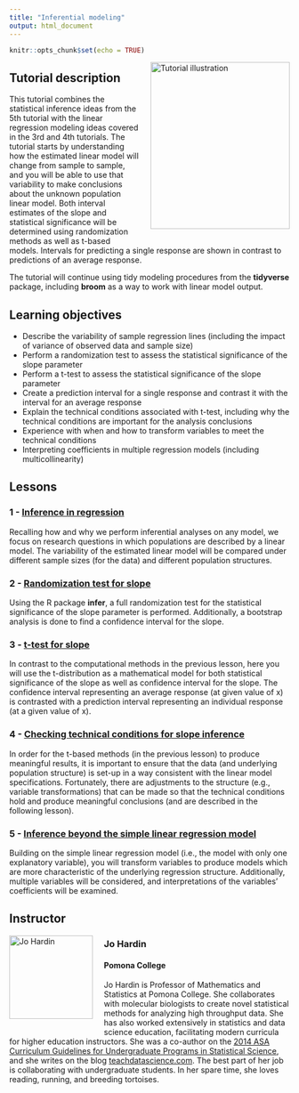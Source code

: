 ```yaml
---
title: "Inferential modeling"
output: html_document
---
```


```r
knitr::opts_chunk$set(echo = TRUE)
```

<img style="float: right; margin: 0px 0px 20px 20px" src="../logo/openintro-hex.png" alt="Tutorial illustration" width="250" height="300">

## Tutorial description

This tutorial combines the statistical inference ideas from the 5th tutorial with the linear regression modeling ideas covered in the 3rd and 4th tutorials.  The tutorial starts by understanding how the estimated linear model will change from sample to sample, and you will be able to use that variability to make conclusions about the unknown population linear model.  Both interval estimates of the slope and statistical significance will be determined using randomization methods as well as t-based models.  Intervals for predicting a single response are shown in contrast to predictions of an average response.  

The tutorial will continue using tidy modeling procedures from the **tidyverse** package, including **broom** as a way to work with linear model output.

## Learning objectives

* Describe the variability of sample regression lines (including the impact of variance of observed data and sample size)
* Perform a randomization test to assess the statistical significance of the slope parameter
* Perform a t-test to assess the statistical significance of the slope parameter
* Create a prediction interval for a single response and contrast it with the interval for an average response
* Explain the technical conditions associated with t-test, including why the technical conditions are important for the analysis conclusions
* Experience with when and how to transform variables to meet the technical conditions
* Interpreting coefficients in multiple regression models (including multicollinearity)


## Lessons

### 1 - [Inference in regression](https://openintro.shinyapps.io/ims-06-model-infer-01/)

Recalling how and why we perform inferential analyses on any model, we focus on research questions in which populations are described by a linear model.  The variability of the estimated linear model will be compared under different sample sizes (for the data) and different population structures.

### 2 - [Randomization test for slope](https://openintro.shinyapps.io/ims-06-model-infer-02/)

Using the R package **infer**, a full randomization test for the statistical significance of the slope parameter is performed.  Additionally, a bootstrap analysis is done to find a confidence interval for the slope.

### 3 - [t-test for slope](https://openintro.shinyapps.io/ims-06-model-infer-03/)

In contrast to the computational methods in the previous lesson, here you will use the t-distribution as a mathematical model for both statistical significance of the slope as well as confidence interval for the slope.  The confidence interval representing an average response (at given value of x) is contrasted with a prediction interval representing an individual response (at a given value of x).

### 4 - [Checking technical conditions for slope inference](https://openintro.shinyapps.io/ims-06-model-infer-04/)

In order for the t-based methods (in the previous lesson) to produce meaningful results, it is important to ensure that the data (and underlying population structure) is set-up in a way consistent with the linear model specifications.  Fortunately, there are adjustments to the structure (e.g., variable transformations) that can be made so that the technical conditions hold and produce meaningful conclusions (and are described in the following lesson).

### 5 - [Inference beyond the simple linear regression model](https://openintro.shinyapps.io/ims-06-model-infer-05/)

Building on the simple linear regression model (i.e., the model with only one explanatory variable), you will transform variables to produce models which are more characteristic of the underlying regression structure.  Additionally, multiple variables will be considered, and interpretations of the variables' coefficients will be examined.

## Instructor

<img style="float: left; margin: 0px 20px 20px 0px" src="../instructor-photos/jo.png" alt="Jo Hardin" width="150" height="150">

### Jo Hardin

#### Pomona College

Jo Hardin is Professor of Mathematics and Statistics at Pomona College.
She collaborates with molecular biologists to create novel statistical methods for analyzing high throughput data.
She has also worked extensively in statistics and data science education, facilitating modern curricula for higher education instructors.
She was a co-author on the [2014 ASA Curriculum Guidelines for Undergraduate Programs in Statistical Science](https://www.amstat.org/asa/education/Curriculum-Guidelines-for-Undergraduate-Programs-in-Statistical-Science.aspx), and she writes on the blog [teachdatascience.com](https://teachdatascience.com/).
The best part of her job is collaborating with undergraduate students.
In her spare time, she loves reading, running, and breeding tortoises.
